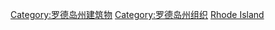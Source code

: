 {{Commons cat|Universities and colleges in Rhode Island}}
[[Category:罗德岛州建筑物|Category:罗德岛州建筑物]]
[[Category:罗德岛州组织|Category:罗德岛州组织]]
[[Category:美國各州大學|Rhode Island]]